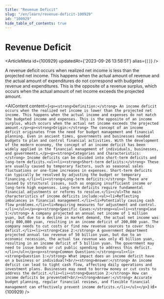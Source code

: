 ```yaml
---
title: "Revenue Deficit"
slug: "/en/learn/revenue-deficit-100929"
id: "100929"
hide_table_of_contents: true
---
```



# Revenue Deficit

<ArticleMeta id={100929} updatedAt={'2023-09-26 13:58:51'} alias={`[]`} />
<div className='border-solid border-b border-t-0 my-4 border-[var(--ifm-color-gray-300)]' />

A revenue deficit occurs when realized net income is less than the projected net income. This happens when the actual amount of revenue and the actual amount of expenditures do not correspond with budgeted revenue and expenditures. This is the opposite of a revenue surplus, which occurs when the actual amount of net income exceeds the projected amount.

<AIContent content={`<p><strong>Definition:</strong> An income deficit occurs when the realized net income is lower than the projected net income. This happens when the actual income and expenses do not match the budgeted income and expenses. This is the opposite of an income surplus, which occurs when the actual net income exceeds the projected amount.</p><p><strong>Origin:</strong> The concept of an income deficit originates from the need for budget management and financial planning. Even in ancient times, governments and businesses needed budgets to plan and control financial activities. With the development of the modern economy, the concept of an income deficit has been widely applied in the financial management of individuals, businesses, and governments.</p><p><strong>Categories and Characteristics:</strong> Income deficits can be divided into short-term deficits and long-term deficits.<ul><li><strong>Short-term deficits:</strong> These are usually caused by temporary factors, such as seasonal sales fluctuations or one-time increases in expenses. Short-term deficits can typically be resolved by adjusting the budget or temporary financing.</li><li><strong>Long-term deficits:</strong> These are caused by structural issues, such as ongoing insufficient income or long-term high expenses. Long-term deficits require fundamental financial adjustments or reforms to resolve.</li></ul>The main characteristics of income deficits include:<ul><li>Reflecting imbalances in financial management.</li><li>Potentially causing cash flow problems.</li><li>Requiring measures for adjustment and control.</li></ul></p><p><strong>Specific Cases:</strong><ul><li><strong>Case 1:</strong> A company projected an annual net income of 1 million yuan, but due to a decline in market demand, the actual net income was only 800,000 yuan, resulting in an income deficit of 200,000 yuan. The company needs to cut costs or find new revenue sources to cover this deficit.</li><li><strong>Case 2:</strong> A government department projected annual tax revenue of 50 billion yuan, but due to an economic recession, the actual tax revenue was only 45 billion yuan, resulting in an income deficit of 5 billion yuan. The government may need to issue bonds or cut public spending to address this deficit.</li></ul></p><p><strong>Common Questions:</strong><ul><li><strong>Question 1:</strong> What impact does an income deficit have on a business or individual?<br/><strong>Answer:</strong> An income deficit can lead to tight cash flow, affecting daily operations and investment plans. Businesses may need to borrow money or cut costs to address the deficit.</li><li><strong>Question 2:</strong> How can income deficits be prevented?<br/><strong>Answer:</strong> Accurate budget planning, regular financial reviews, and flexible financial management can effectively prevent income deficits.</li></ul></p>`} id={100929} />
